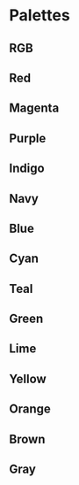 
<Meta title="Designs/Palettes" />

# Palettes

<BaseTable />

## RGB

<RGBTable />

## Red

<ColorTable name="red" />

## Magenta

<ColorTable name="magenta" />

## Purple

<ColorTable name="purple" />

## Indigo

<ColorTable name="indigo" />

## Navy

<ColorTable name="navy" />

## Blue

<ColorTable name="blue" />

## Cyan

<ColorTable name="cyan" />

## Teal

<ColorTable name="teal" />

## Green

<ColorTable name="green" />

## Lime

<ColorTable name="lime" />

## Yellow

<ColorTable name="yellow" />

## Orange

<ColorTable name="orange" />

## Brown

<ColorTable name="brown" />

## Gray

<ColorTable name="gray" />
